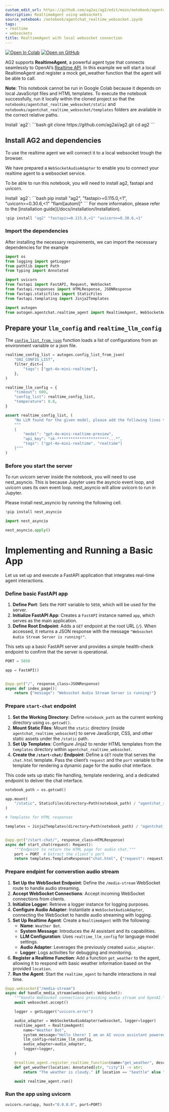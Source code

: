 ```yaml
---
custom_edit_url: https://github.com/ag2ai/ag2/edit/main/notebook/agentchat_realtime_websocket.ipynb
description: RealtimeAgent using websockets
source_notebook: /notebook/agentchat_realtime_websocket.ipynb
tags:
- realtime
- websockets
title: RealtimeAgent with local websocket connection
---
```


<a href="https://colab.research.google.com/github/ag2ai/ag2/blob/main/notebook/agentchat_realtime_websocket.ipynb" class="colab-badge" target="_blank"><img noZoom src="https://colab.research.google.com/assets/colab-badge.svg" alt="Open In Colab" /></a>
<a href="https://github.com/ag2ai/ag2/blob/main/notebook/agentchat_realtime_websocket.ipynb" class="github-badge" target="_blank"><img noZoom src="https://img.shields.io/badge/Open%20on%20GitHub-grey?logo=github" alt="Open on GitHub" /></a>




AG2 supports **RealtimeAgent**, a powerful agent type that connects
seamlessly to OpenAI’s [Realtime
API](https://openai.com/index/introducing-the-realtime-api). In this
example we will start a local RealtimeAgent and register a mock
get_weather function that the agent will be able to call.

**Note**: This notebook cannot be run in Google Colab because it depends
on local JavaScript files and HTML templates. To execute the notebook
successfully, run it locally within the cloned project so that the
`notebooks/agentchat_realtime_websocket/static` and
`notebooks/agentchat_realtime_websocket/templates` folders are available
in the correct relative paths.


<div class="info Requirements">
<Info>
Install `ag2`:
```bash
git clone https://github.com/ag2ai/ag2.git
cd ag2
```
</Info>
</div>


## Install AG2 and dependencies

To use the realtime agent we will connect it to a local websocket trough
the browser.

We have prepared a `WebSocketAudioAdapter` to enable you to connect your
realtime agent to a websocket service.

To be able to run this notebook, you will need to install ag2, fastapi
and uvicorn.


<div class="info Requirements">
<Info>
Install `ag2`:
```bash
pip install "ag2", "fastapi>=0.115.0,<1", "uvicorn>=0.30.6,<1" "flaml[automl]"
```
For more information, please refer to the [installation guide](/docs/installation/Installation).
</Info>
</div>


```python
!pip install "ag2" "fastapi>=0.115.0,<1" "uvicorn>=0.30.6,<1"
```

### Import the dependencies

After installing the necessary requirements, we can import the necessary
dependencies for the example

```python
import os
from logging import getLogger
from pathlib import Path
from typing import Annotated

import uvicorn
from fastapi import FastAPI, Request, WebSocket
from fastapi.responses import HTMLResponse, JSONResponse
from fastapi.staticfiles import StaticFiles
from fastapi.templating import Jinja2Templates

import autogen
from autogen.agentchat.realtime_agent import RealtimeAgent, WebSocketAudioAdapter
```

## Prepare your `llm_config` and `realtime_llm_config`

The
[`config_list_from_json`](https://docs.ag2.ai/docs/reference/oai/openai_utils#config-list-from-json)
function loads a list of configurations from an environment variable or
a json file.

```python
realtime_config_list = autogen.config_list_from_json(
    "OAI_CONFIG_LIST",
    filter_dict={
        "tags": ["gpt-4o-mini-realtime"],
    },
)

realtime_llm_config = {
    "timeout": 600,
    "config_list": realtime_config_list,
    "temperature": 0.8,
}

assert realtime_config_list, (
    "No LLM found for the given model, please add the following lines to the OAI_CONFIG_LIST file:"
    """
    {
        "model": "gpt-4o-mini-realtime-preview",
        "api_key": "sk-***********************...*",
        "tags": ["gpt-4o-mini-realtime", "realtime"]
    }"""
)
```

### Before you start the server

To run uvicorn server inside the notebook, you will need to use
nest_asyncio. This is because Jupyter uses the asyncio event loop, and
uvicorn uses its own event loop. nest_asyncio will allow uvicorn to run
in Jupyter.

Please install nest_asyncio by running the following cell.

```python
!pip install nest_asyncio
```


```python
import nest_asyncio

nest_asyncio.apply()
```

# Implementing and Running a Basic App

Let us set up and execute a FastAPI application that integrates
real-time agent interactions.

### Define basic FastAPI app

1.  **Define Port**: Sets the `PORT` variable to `5050`, which will be
    used for the server.
2.  **Initialize FastAPI App**: Creates a `FastAPI` instance named
    `app`, which serves as the main application.
3.  **Define Root Endpoint**: Adds a `GET` endpoint at the root URL
    (`/`). When accessed, it returns a JSON response with the message
    `"Websocket Audio Stream Server is running!"`.

This sets up a basic FastAPI server and provides a simple health-check
endpoint to confirm that the server is operational.

```python
PORT = 5050

app = FastAPI()


@app.get("/", response_class=JSONResponse)
async def index_page():
    return {"message": "Websocket Audio Stream Server is running!"}
```

### Prepare `start-chat` endpoint

1.  **Set the Working Directory**: Define `notebook_path` as the current
    working directory using `os.getcwd()`.
2.  **Mount Static Files**: Mount the `static` directory (inside
    `agentchat_realtime_websocket`) to serve JavaScript, CSS, and other
    static assets under the `/static` path.
3.  **Set Up Templates**: Configure Jinja2 to render HTML templates from
    the `templates` directory within `agentchat_realtime_websocket`.
4.  **Create the `/start-chat/` Endpoint**: Define a `GET` route that
    serves the `chat.html` template. Pass the client’s `request` and the
    `port` variable to the template for rendering a dynamic page for the
    audio chat interface.

This code sets up static file handling, template rendering, and a
dedicated endpoint to deliver the chat interface.

```python
notebook_path = os.getcwd()

app.mount(
    "/static", StaticFiles(directory=Path(notebook_path) / "agentchat_realtime_websocket" / "static"), name="static"
)

# Templates for HTML responses

templates = Jinja2Templates(directory=Path(notebook_path) / "agentchat_realtime_websocket" / "templates")


@app.get("/start-chat/", response_class=HTMLResponse)
async def start_chat(request: Request):
    """Endpoint to return the HTML page for audio chat."""
    port = PORT  # Extract the client's port
    return templates.TemplateResponse("chat.html", {"request": request, "port": port})
```

### Prepare endpint for converstion audio stream

1.  **Set Up the WebSocket Endpoint**: Define the `/media-stream`
    WebSocket route to handle audio streaming.
2.  **Accept WebSocket Connections**: Accept incoming WebSocket
    connections from clients.
3.  **Initialize Logger**: Retrieve a logger instance for logging
    purposes.
4.  **Configure Audio Adapter**: Instantiate a `WebSocketAudioAdapter`,
    connecting the WebSocket to handle audio streaming with logging.
5.  **Set Up Realtime Agent**: Create a `RealtimeAgent` with the
    following:
    -   **Name**: `Weather Bot`.
    -   **System Message**: Introduces the AI assistant and its
        capabilities.
    -   **LLM Configuration**: Uses `realtime_llm_config` for language
        model settings.
    -   **Audio Adapter**: Leverages the previously created
        `audio_adapter`.
    -   **Logger**: Logs activities for debugging and monitoring.
6.  **Register a Realtime Function**: Add a function `get_weather` to
    the agent, allowing it to respond with basic weather information
    based on the provided `location`.
7.  **Run the Agent**: Start the `realtime_agent` to handle interactions
    in real time.

```python
@app.websocket("/media-stream")
async def handle_media_stream(websocket: WebSocket):
    """Handle WebSocket connections providing audio stream and OpenAI."""
    await websocket.accept()

    logger = getLogger("uvicorn.error")

    audio_adapter = WebSocketAudioAdapter(websocket, logger=logger)
    realtime_agent = RealtimeAgent(
        name="Weather Bot",
        system_message="Hello there! I am an AI voice assistant powered by Autogen and the OpenAI Realtime API. You can ask me about weather, jokes, or anything you can imagine. Start by saying 'How can I help you'?",
        llm_config=realtime_llm_config,
        audio_adapter=audio_adapter,
        logger=logger,
    )

    @realtime_agent.register_realtime_function(name="get_weather", description="Get the current weather")
    def get_weather(location: Annotated[str, "city"]) -> str:
        return "The weather is cloudy." if location == "Seattle" else "The weather is sunny."

    await realtime_agent.run()
```

### Run the app using uvicorn

```python
uvicorn.run(app, host="0.0.0.0", port=PORT)
```
